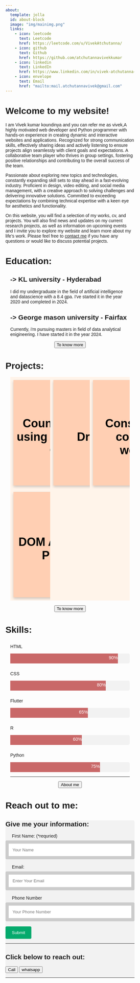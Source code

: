 ```yaml
---
about:
  template: jolla
  id: about-block
  image: "img/mainimg.png"
  links:
    - icon: leetcode
      text: Leetcode
      href: https://leetcode.com/u/VivekAtchutanna/
    - icon: github
      text: Github
      href: https://github.com/atchutannavivekkumar
    - icon: linkedin
      text: LinkedIn
      href: https://www.linkedin.com/in/vivek-atchutanna-74a3161b3/
    - icon: envelope
      text: Email
      href: "mailto:mail.atchutannavivek@gmail.com"  
---
```


::: {#about-block}
:::

# Welcome to my website!

I am Vivek kumar koundinya and you can refer me as vivek,A highly motivated web developer and Python programmer with hands-on experience in creating dynamic and interactive websites and applications. Recognized for strong communication skills, effectively sharing ideas and actively listening to ensure projects align seamlessly with client goals and expectations. A collaborative team player who thrives in group settings, fostering positive relationships and contributing to the overall success of the team.

Passionate about exploring new topics and technologies, constantly expanding skill sets to stay ahead in a fast-evolving industry. Proficient in design, video editing, and social media management, with a creative approach to solving challenges and delivering innovative solutions. Committed to exceeding expectations by combining technical expertise with a keen eye for aesthetics and functionality.

On this website, you will find a selection of my  works, cv, and projects. You will also find news and updates on my current research projects, as well as information on upcoming events and  I invite you to explore my website and learn more about my life's work.
Please feel free to [contact me](mailto:mail.atchutannavivek@gmail.com) if you have any questions or would like to discuss potential projects.

# Education:

```{=html}
<div  style="margin: 15px;">

<h2> -> KL university - Hyderabad </h2>
<p> I did my undergraduate in the field of artificial intelligence and datascience with a 8.4 gpa. I've started it in the year 2020 and completed in 2024. </p>

<h2> -> George mason university - Fairfax </h2>
<p>Currently, i'm pursuing masters in field of data analytical enigineering. I have started it in the year 2024. </p>

<center>
<a href="Education/index.qmd"><button> To know more </button></a>
</center>
</div>
```

# Projects:

```{=html}
 <style>
        .header {
            width: 100%;
            height: 500px;
            padding: 60px;
            text-align: center;
            background: #FADFA1;
            color: black;
            font-size: 30px;
        }
        .secondaryrow{
          width: 100%;
          height:700px;
          background: #FFF4EA;
        }

        .flip-card {
            background-color: transparent;
            width: 300px;
            height: 330px;
            perspective: 1000px;
            margin: auto;
            margin-top: 0%;
        }

        .flip-card-inner {
            position: relative;
            width: 100%;
            height: 100%;
            text-align: center;
            transition: transform 0.6s;
            transform-style: preserve-3d;
            box-shadow: 0 4px 8px 0 rgba(0,0,0,0.2);
        }

        .flip-card:hover .flip-card-inner {
            transform: rotateY(180deg);
        }

        .flip-card-front, .flip-card-back {
            position: absolute;
            width: 100%;
            height: 100%;
            -webkit-backface-visibility: hidden;
            backface-visibility: hidden;
        }

        .flip-card-front {
            background-color: #FFCFB3;
            color: black;
            display: flex;
            justify-content: center;
            align-items: center;
            font-size: 18px;
            text-align: center;
        }

        .flip-card-back {
            background-color: #f4511e;
            color: white;
            transform: rotateY(180deg);
            display: relative;
            text-align: center;
            padding: 10px;
        }

        * {
            box-sizing: border-box;
        }

        .column {
            float: left;
            width: 33.33%;
            padding: 10px;
        }

        .row::after {
            content: "";
            clear: both;
            display: table;
        }
        
    </style>

    <script src="https://cdn.jsdelivr.net/npm/@popperjs/core@2.11.8/dist/umd/popper.min.js" integrity="sha384-I7E8VVD/ismYTF4hNIPjVp/Zjvgyol6VFvRkX/vR+Vc4jQkC+hVqc2pM8ODewa9r" crossorigin="anonymous"></script>
    <script src="https://cdn.jsdelivr.net/npm/bootstrap@5.3.3/dist/js/bootstrap.min.js" integrity="sha384-0pUGZvbkm6XF6gxjEnlmuGrJXVbNuzT9qBBavbLwCsOGabYfZo0T0to5eqruptLy" crossorigin="anonymous"></script>
    
<div  style="margin: 15px;">
<div class="secondaryrow">
    <div class="row">
        <div class="column">
            <div class="flip-card">
                <div class="flip-card-inner">
                    <div class="flip-card-front">
                        <h1>Country Flags using HTML and CSS</h1>
                    </div>
                    <div class="flip-card-back">
                        <p>I created a frontend website using HTML and CSS to design various country flags. Each flag follows a distinct pattern based on the country it represents. All parts of the flags are built using pure CSS without any images. Its is a long project which is need more modifcations in broswer size and correct them using media query</p>
                        <a href="https://atchutannavivekkumar.github.io/Frontend-countryflagv1//">Click here to see</a>
                    </div>
                </div>
            </div>
        </div>


        <div class="column">
            <div class="flip-card">
                <div class="flip-card-inner">
                    <div class="flip-card-front">
                        <h1> Drum Kit </h1>
                    </div>
                    <div class="flip-card-back">
                        <p>I created a drum kit website using fornt end leveraging DOM manipulation to control the interactivity. Each drum sound is mapped to a specific key, and users can either click the drum elements on the screen or use their keyboard to trigger the sounds. .</p>
                        
                        <a href="https://atchutannavivekkumarkoundinya.github.io/javascript-drumkit-2/">Click here to see</a>
                    </div>
                    
                </div>
            </div>
        </div>
        
        <div class="column">
            <div class="flip-card">
                <div class="flip-card-inner">
                    <div class="flip-card-front">
                        <h1>Construction company website</h1>
                    </div>
                    <div class="flip-card-back">
                        <p>I created a full-stack website for Koundinya Constructions, handling both frontend and backend development. The site showcases the company's profile, projects, and services. It includes a user-friendly interface and provides a complete overview of the business, ensuring a smooth experience for visitors.</p>
                        <a href="https://www.koundinyaconstructions.com//">Click here to see</a>
                    </div>
                </div>
            </div>
        </div>
        
        <div class="column">
            <div class="flip-card">
                <div class="flip-card-inner">
                    <div class="flip-card-front">
                        <h1>DOM Animation Project</h1>
                    </div>
                    <div class="flip-card-back">
                        <p>The website showcases a DOM animation project where elements dynamically respond to user interactions. By leveraging JavaScript and CSS, various animations occur when users hover over or click on different components. This project highlights my skills in manipulating the DOM.</p>
                        <a href="https://atchutannavivekkumarkoundinya.github.io/dom-animation/">Click here to see</a>
                    </div>
                </div>
            </div>
        </div>
    </div>
  </div>
</div>
<center>
<a href="projects/index.qmd"><button> To know more </button></a>
</center>
```


# Skills:

```{=html}
<div  style="margin: 15px;">

<style> 
  .skills-ab{
  font-family: Sans-Serif;
  color: #FFF4EA;
}
.container {
  width: 100%;
  background-color: #ddd;
  padding-left: 0%;
  
}

.skills {
  text-align: right;
  padding-top: 5px;
  padding-bottom: 10px;
  color: white;
  padding-left: 2%;
  margin: 0px;
}
.label{
padding-top: 10px
}


.html {
  width: 90%;
  background-color: #C96868;
  
}
.css {
  width: 80%; 
background-color: #C96868;
  
}
.Flutter {
  width: 65%; 
  background-color: #C96868;
  
}
.r {
  width: 60%; 
  background-color: #C96868;
  
}
.Python
{width: 75%; 
background-color: #C96868;
  
}
</style>

<p class="label">HTML</p>
<div class="container">
  <div class="skills html">90%</div>
</div>

<p class="label">CSS</p>
<div class="container">
  <div class="skills css">80%</div>
</div>

<p class="label">Flutter</p>
<div class="container">
  <div class="skills Flutter">65%</div>
</div>

<p class="label">R</p>
<div class="container">
  <div class="skills r">60%</div>
</div>

<p class="label">Python</p>
<div class="container">
  <div class="skills Python">75%</div>
</div>
    
   <hr />
    <center>
    <a href= "cv/index.qmd"><button> About me</button></a>
    </center>
  
</div>

</div>
```


# Reach out to me:



```{=html}
<div class="container">
<style>
body {font-family: Arial, Helvetica, sans-serif;}
* {box-sizing: border-box;}
input[type=text], select, textarea {
  width: 100%;
  padding: 12px;
  border: 10px solid #ccc;
  border-radius: 4px;
  box-sizing: border-box;
  margin-top: 6px;
  margin-bottom: 16px;
  resize: vertical;
}
label{
padding-left: 20px;
}
input[type=submit] {
  background-color: #04AA6D;
  color: white;
  padding: 12px 20px;
  border: none;
  border-radius: 4px;
  cursor: pointer;
}

input[type=submit]:hover {
  background-color: #45a049;
}

.container {
  border-radius: 5px;
  background-color: #f2f2f2;
  
</style>
<h2>Give me your information: </h2>
<form 
  method="POST" 
  action="https://script.google.com/macros/s/AKfycbysxDZ_UqrBF388gFRv8ntQUry9iK7Njj2bHE5bj5-tqNPYQXmlkXcEKL9aMRhd_gjGIw/exec"
>
  <label for="fname">First Name: (*requried)</label>
    <input type="text" id="fname" name="Name" placeholder="Your Name" required>
    <label for="lname">Email:</label>
    <input type="text" id="lname" name="Email" placeholder="Enter Your Email">
    <label for="lname">Phone Number</label>
    <input type="text" id="lname" name="phoneno" placeholder="Your Phone Number">

    <input type="submit" value="Submit">
</form>
<hr />
<h2> Click below to reach out: </h2>
<a href="tel:+1(571)6049031"><button>Call </button></a>
<a href="https://wa.me/15716049031">
<button>whatsapp </button>
</a>
<br/>
<hr />

</div>
```


